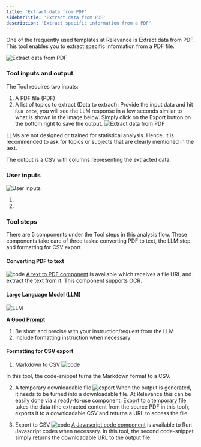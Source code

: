 ```yaml
---
title: 'Extract data from PDF'
sidebarTitle: 'Extract data from PDF'
description: 'Extract specific information from a PDF'
---
```

One of the frequently used templates at Relevance is Extract data from PDF.
This tool enables you to extract specific information from a PDF file.

![Extract data from PDF](/images/templates/extract-data-from-pdf/extract-data-from-pdf-form.png)

<Snippet file="how-to-use-a-tool.mdx" />

### Tool inputs and output
The Tool requires two inputs: 
1. A PDF file (PDF)
2. A list of topics to extract (Data to extract):
Provide the input data and hit `Run once`, you will see the LLM response in a few seconds
similar to what is shown in the image below. Simply click on the Export button on the bottom
right to save the output.
![Extract data from PDF](/images/templates/extract-data-from-pdf/extract-data-from-pdf-answer.png)

<Tip>LLMs are not designed or trained for statistical analysis. Hence, it is recommended
to ask for topics or subjects that are clearly mentioned in the text.</Tip>

The output is a CSV with columns representing the extracted data.

<Snippet file="components/tools/tool-components.mdx" />

### User inputs
![User inputs](/images/templates/extract-data-from-pdf/extract-data-from-pdf-build-input.png)

1. <Snippet file="components/inputs/file-to-url.mdx" />

2. <Snippet file="components/inputs/text-list-input.mdx" />

### Tool steps
There are 5 components under the Tool steps in this analysis flow. These components take care of three
tasks: converting PDF to text, the LLM step, and formatting for CSV export.

#### Converting PDF to text
![code](/images/templates/extract-data-from-pdf/extract-data-from-pdf-convert-pdf-to-text.png)
[A text to PDF component](/custom-tools/tool-steps/convert-pdf-to-text) is available which 
receives a file URL and extract the text from it. This component supports OCR.

#### Large Language Model (LLM)
![LLM](/images/templates/extract-data-from-pdf/extract-data-from-pdf-build-llm.png)
<Snippet file="components/tools/llm.mdx" />

**[A Good Prompt](/llms/prompt)**
1. Be short and precise with your instruction/request from the LLM
2. Include formatting instruction when necessary

#### Formatting for CSV export
1. Markdown to CSV
![code](/images/templates/extract-data-from-pdf/extract-data-from-pdf-build-code1.png)
<Snippet file="components/tools/code-javascript.mdx" />
    In this tool, the code-snippet turns the Markdown format
to a CSV.

2. A temporary downloadable file
![export](/images/templates/extract-data-from-pdf/extract-data-from-pdf-build-export1.png)
When the output is generated, it needs to be turned into a downloadable file. At Relevance
this can be easily done via a ready-to-use component.
[Export to a temporary file](/custom-tools/tool-steps/export-data-to-a-temporary-downloadable-file)
takes the data (the extracted content from the source PDF in this tool), exports it to a
downloadable CSV and returns a URL to access the file.

3. Export to CSV
![code](/images/templates/extract-data-from-pdf/extract-data-from-pdf-build-code2.png)
[A Javascript code component](/custom-tools/tool-steps/code-javascript) is available to Run
Javascript codes when necessary. In this tool, the second code-snippet simply returns the
downloadable URL to the output file.
